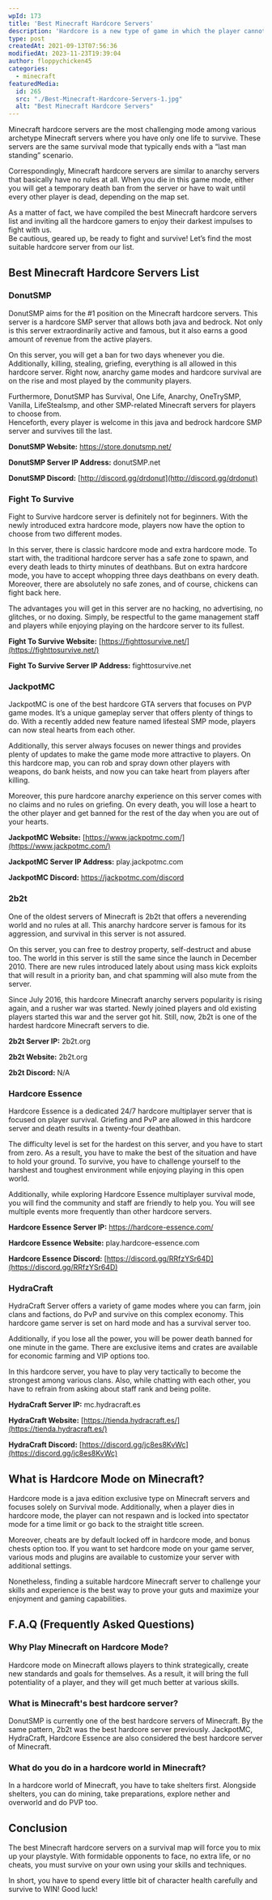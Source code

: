 ```yaml
---
wpId: 173
title: 'Best Minecraft Hardcore Servers'
description: 'Hardcore is a new type of game in which the player cannot respawn after being killed. It''s one part survival and two parts deathmatch, so you''ll have to strategize carefully or risk running out lives!'
type: post
createdAt: 2021-09-13T07:56:36
modifiedAt: 2023-11-23T19:39:04
author: floppychicken45
categories:
  - minecraft
featuredMedia:
  id: 265
  src: "./Best-Minecraft-Hardcore-Servers-1.jpg"
  alt: "Best Minecraft Hardcore Servers"
---
```



Minecraft hardcore servers are the most challenging mode among various archetype Minecraft servers where you have only one life to survive. These servers are the same survival mode that typically ends with a “last man standing” scenario.

Correspondingly, Minecraft hardcore servers are similar to anarchy servers that basically have no rules at all. When you die in this game mode, either you will get a temporary death ban from the server or have to wait until every other player is dead, depending on the map set.

As a matter of fact, we have compiled the best Minecraft hardcore servers list and inviting all the hardcore gamers to enjoy their darkest impulses to fight with us.  
Be cautious, geared up, be ready to fight and survive! Let’s find the most suitable hardcore server from our list.

## Best Minecraft Hardcore Servers List

### DonutSMP

DonutSMP aims for the #1 position on the Minecraft hardcore servers. This server is a hardcore SMP server that allows both java and bedrock. Not only is this server extraordinarily active and famous, but it also earns a good amount of revenue from the active players.

On this server, you will get a ban for two days whenever you die. Additionally, killing, stealing, griefing, everything is all allowed in this hardcore server. Right now, anarchy game modes and hardcore survival are on the rise and most played by the community players.

Furthermore, DonutSMP has Survival, One Life, Anarchy, OneTrySMP, Vanilla, LifeStealsmp, and other SMP-related Minecraft servers for players to choose from.  
Henceforth, every player is welcome in this java and bedrock hardcore SMP server and survives till the last.

**DonutSMP Website:** https://store.donutsmp.net/

**DonutSMP Server IP Address:** donutSMP.net

**DonutSMP Discord:** [http://discord.gg/drdonut](http://discord.gg/drdonut)

### Fight To Survive

Fight to Survive hardcore server is definitely not for beginners. With the newly introduced extra hardcore mode, players now have the option to choose from two different modes.

In this server, there is classic hardcore mode and extra hardcore mode. To start with, the traditional hardcore server has a safe zone to spawn, and every death leads to thirty minutes of deathbans. But on extra hardcore mode, you have to accept whopping three days deathbans on every death. Moreover, there are absolutely no safe zones, and of course, chickens can fight back here.

The advantages you will get in this server are no hacking, no advertising, no glitches, or no doxing. Simply, be respectful to the game management staff and players while enjoying playing on the hardcore server to its fullest.

**Fight To Survive Website:** [https://fighttosurvive.net/](https://fighttosurvive.net/)

**Fight To Survive Server IP Address:** fighttosurvive.net

### JackpotMC

JackpotMC is one of the best hardcore GTA servers that focuses on PVP game modes. It’s a unique gameplay server that offers plenty of things to do. With a recently added new feature named lifesteal SMP mode, players can now steal hearts from each other.

Additionally, this server always focuses on newer things and provides plenty of updates to make the game mode more attractive to players. On this hardcore map, you can rob and spray down other players with weapons, do bank heists, and now you can take heart from players after killing.

Moreover, this pure hardcore anarchy experience on this server comes with no claims and no rules on griefing. On every death, you will lose a heart to the other player and get banned for the rest of the day when you are out of your hearts.

**JackpotMC Website:** [https://www.jackpotmc.com/](https://www.jackpotmc.com/)

**JackpotMC Server IP Address:** play.jackpotmc.com

**JackpotMC Discord:** https://jackpotmc.com/discord

### 2b2t

One of the oldest servers of Minecraft is 2b2t that offers a neverending world and no rules at all. This anarchy hardcore server is famous for its aggression, and survival in this server is not assured.

On this server, you can free to destroy property, self-destruct and abuse too. The world in this server is still the same since the launch in December 2010. There are new rules introduced lately about using mass kick exploits that will result in a priority ban, and chat spamming will also mute from the server.

Since July 2016, this hardcore Minecraft anarchy servers popularity is rising again, and a rusher war was started. Newly joined players and old existing players started this war and the server got hit. Still, now, 2b2t is one of the hardest hardcore Minecraft servers to die.

**2b2t Server IP:** 2b2t.org

**2b2t Website:** 2b2t.org

**2b2t Discord:** N/A

### Hardcore Essence

Hardcore Essence is a dedicated 24/7 hardcore multiplayer server that is focused on player survival. Griefing and PvP are allowed in this hardcore server and death results in a twenty-four deathban.

The difficulty level is set for the hardest on this server, and you have to start from zero. As a result, you have to make the best of the situation and have to hold your ground. To survive, you have to challenge yourself to the harshest and toughest environment while enjoying playing in this open world.

Additionally, while exploring Hardcore Essence multiplayer survival mode, you will find the community and staff are friendly to help you. You will see multiple events more frequently than other hardcore servers.

**Hardcore Essence Server IP:** https://hardcore-essence.com/

**Hardcore Essence Website:** play.hardcore-essence.com

**Hardcore Essence Discord:** [https://discord.gg/RRfzYSr64D](https://discord.gg/RRfzYSr64D)

### HydraCraft

HydraCraft Server offers a variety of game modes where you can farm, join clans and factions, do PvP and survive on this complex economy. This hardcore game server is set on hard mode and has a survival server too.

Additionally, if you lose all the power, you will be power death banned for one minute in the game. There are exclusive items and crates are available for economic farming and VIP options too.

In this hardcore server, you have to play very tactically to become the strongest among various clans. Also, while chatting with each other, you have to refrain from asking about staff rank and being polite.

**HydraCraft Server IP:** mc.hydracraft.es

**HydraCraft Website:** [https://tienda.hydracraft.es/](https://tienda.hydracraft.es/)

**HydraCraft Discord:** [https://discord.gg/jc8es8KvWc](https://discord.gg/jc8es8KvWc)

## What is Hardcore Mode on Minecraft?

Hardcore mode is a java edition exclusive type on Minecraft servers and focuses solely on Survival mode. Additionally, when a player dies in hardcore mode, the player can not respawn and is locked into spectator mode for a time limit or go back to the straight title screen.

Moreover, cheats are by default locked off in hardcore mode, and bonus chests option too. If you want to set hardcore mode on your game server, various mods and plugins are available to customize your server with additional settings.

Nonetheless, finding a suitable hardcore Minecraft server to challenge your skills and experience is the best way to prove your guts and maximize your enjoyment and gaming capabilities.

## F.A.Q (Frequently Asked Questions)

### Why Play Minecraft on Hardcore Mode?

Hardcore mode on Minecraft allows players to think strategically, create new standards and goals for themselves. As a result, it will bring the full potentiality of a player, and they will get much better at various skills.

### What is Minecraft's best hardcore server?

DonutSMP is currently one of the best hardcore servers of Minecraft. By the same pattern, 2b2t was the best hardcore server previously. JackpotMC, HydraCraft, Hardcore Essence are also considered the best hardcore server of Minecraft.

### What do you do in a hardcore world in Minecraft?

In a hardcore world of Minecraft, you have to take shelters first. Alongside shelters, you can do mining, take preparations, explore nether and overworld and do PVP too.

## Conclusion

The best Minecraft hardcore servers on a survival map will force you to mix up your playstyle. With formidable opponents to face, no extra life, or no cheats, you must survive on your own using your skills and techniques.

In short, you have to spend every little bit of character health carefully and survive to WIN! Good luck!